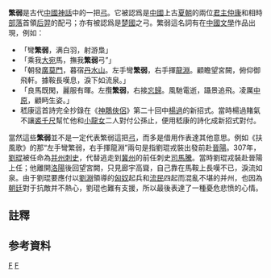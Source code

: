 '''繁弱'''是古代[[中國神話|中國神話]]中的一把[[弓|弓]]。它被認爲是[[中國|中國]]上古[[夏朝|夏朝]]的兩位[[君主|君主]][[仲康|仲康]]和相時[[部落|部落]]首領[[后羿|后羿]]的配弓{{refTag|1=《[[左傳|春秋左傳正義]]卷五十四·[[s:春秋左氏傳:定公|定公]]四年》}}{{refTag|1=《春秋左傳注疏卷五十四挍勘記·定公四年》}}；亦有被認爲是[[楚國|楚國]]之弓。繁弱這名詞有在[[中國文學|中國文學]]作品出現，例如：

*「彎'''繁弱'''，满白羽，射游梟」{{noteTag|1=《[[史記|史記]]·[[司馬相如|司馬相如]]列傳》，其註釋作：「彎，牽也。繁弱，夏后氏良弓名。」}}
*「乘我[[大宛|大宛]]馬，撫我'''繁弱'''弓”」{{refTag|1=《[[樂府|樂府]]詩集卷六十七·雜曲歌辭第七·壯士篇》}}
*「朝發[[廣莫門|廣莫門]]，暮宿[[丹水山|丹水山]]。左手彎'''繁弱'''，右手揮[[龍淵|龍淵]]。顧瞻望宮闕，俯仰御飛軒。據鞍長嘆息，淚下如流泉。」{{refTag|1=《[[樂府詩集|樂府詩集]]卷八十四·雜歌謠辭第二·歌辭第二·扶風歌九首》}}
*「良馬既閑，麗服有暉。左攬'''繁弱'''，右接[[忘歸|忘歸]]。風馳電逝，躡景追飛。凌厲[[中原|中原]]，顧眄生姿。」{{noteTag|1=《[[昭明文選|昭明文選]]卷二十四·嵇叔夜贈秀才入軍五首》，註釋作：「楚王載繁弱之弓，忘歸之矢，以射[[兕|兕]]於[[云梦泽|雲夢]]。」}}
*嵇康這首詩完全抄錄在《[[神鵰俠侶|神鵰俠侶]]》第二十回中[[楊過|楊過]]的新招式。當時楊過賭氣不讓[[裘千尺|裘千尺]]幫忙他和[[小龍女|小龍女]]二人對付公孫止，便用嵇康的詩化成新招式對付。

當然這些'''繁弱'''並不是一定代表繁弱這把[[弓|弓]]，而多是借用作表達其他意思。例如《扶風歌》的那“左手彎繁弱，右手揮龍淵”兩句是指劉琨戎裝出發前赴[[晉陽|晉陽]]。307年，[[劉琨|劉琨]]被任命為[[并州|并州]][[刺史|刺史]]，代替逃走到[[冀州|冀州]]的前任刺史[[司馬騰|司馬騰]]。當時劉琨戎裝赴晉陽上任；他離開[[洛陽|洛陽]]後回望宮闕，只見廊宇高聳，自己靠在馬鞍上長嘆不已，淚流如泉。由于劉琨要應付以[[劉淵|劉淵]]領導的[[匈奴|匈奴]]起兵和[[流民|流民]]四起而混亂不堪的并州，也因為[[朝廷|朝廷]]對于抗敵并不熱心，劉琨也難有支援，所以最後表達了一種憂危悲愤的心情。

==註釋==
<div class="references-small">
{{noteFoot}}
</div>

==参考資料==
<div class="references-small">
{{refFoot}}
</div>

[[Category:中国上古传说|F]]
[[Category:虛構兵器|F]]